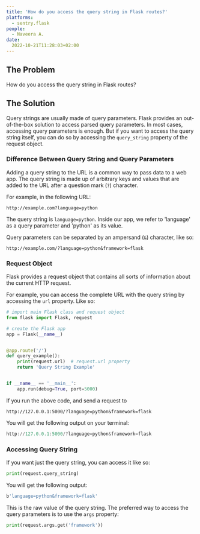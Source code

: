 ```yaml
---
title: 'How do you access the query string in Flask routes?'
platforms: 
  - sentry.flask
people: 
  - Naveera A.
date:
  2022-10-21T11:28:03+02:00
---
```


## The Problem

How do you access the query string in Flask routes?

## The Solution

Query strings are usually made of query parameters. Flask provides an out-of-the-box solution to access parsed query parameters. In most cases, accessing query parameters is enough. But if you want to access the query string itself, you can do so by accessing the `query_string` property of the request object.

### Difference Between Query String and Query Parameters

Adding a query string to the URL is a common way to pass data to a web app. The query string is made up of arbitrary keys and values that are added to the URL after a question mark (`?`) character.

For example, in the following URL:

`http://example.com?language=python`

The query string is `language=python`. Inside our app, we refer to 'language' as a query parameter and 'python' as its value.

Query parameters can be separated by an ampersand (`&`) character, like so:

`http://example.com/?language=python&framework=flask`

### Request Object

Flask provides a request object that contains all sorts of information about the current HTTP request.

For example, you can access the complete URL with the query string by accessing the `url` property. Like so:

```python
# import main Flask class and request object
from flask import Flask, request

# create the Flask app
app = Flask(__name__)


@app.route('/')
def query_example():
    print(request.url)  # request.url property
    return 'Query String Example'


if __name__ == '__main__':
    app.run(debug=True, port=5000)

```

If you run the above code, and send a request to

`http://127.0.0.1:5000/?language=python&framework=flask`

You will get the following output on your terminal:

```powershell
http://127.0.0.1:5000/?language=python&framework=flask
```

### Accessing Query String

If you want just the query string, you can access it like so:

```python
print(request.query_string)
```

You will get the following output:

```powershell
b'language=python&framework=flask'
```

This is the raw value of the query string. The preferred way to access the query parameters is to use the `args` property:

```python
print(request.args.get('framework'))
```

